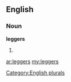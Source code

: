 ==English==

===Noun===
'''leggers'''

# {{plural of|[[legger]]}}

[[Category:English plurals]]

[[ar:leggers]]
[[my:leggers]]
